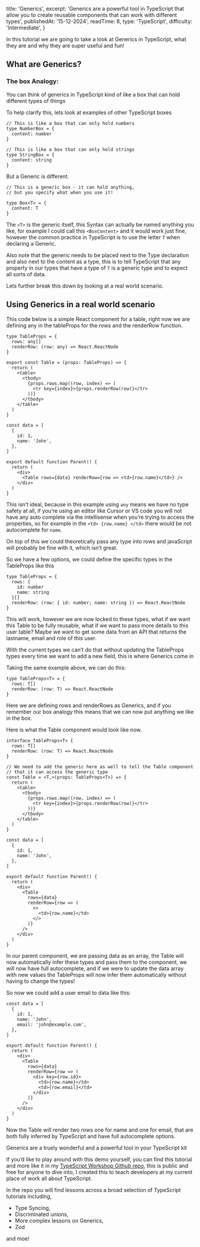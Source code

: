   title: 'Generics',
  excerpt:
    'Generics are a powerful tool in TypeScript that allow you to create reusable components that can work with different types',
  publishedAt: '15-12-2024',
  readTime: 8,
  type: 'TypeScript',
  difficulty: 'Intermediate',
}

In this tutorial we are going to take a look at Generics in TypeScript, what they are and why they are super useful and fun!

## What are Generics?

### The box Analogy:

You can think of generics in TypeScript kind of like a box that can hold different types of things

To help clarify this, lets look at examples of other TypeScript boxes

```tsx
// This is like a box that can only hold numbers
type NumberBox = {
  content: number
}

// This is like a box that can only hold strings
type StringBox = {
  content: string
}
```

But a Generic is different.

```tsx
// This is a generic box - it can hold anything,
// but you specify what when you use it!

type Box<T> = {
  content: T
}
```

The `<T>` is the generic itself, this Syntax can actually be named anything you like, for example I could call this
`<BoxContent>` and it would work just fine, however the common practice in TypeScript is to use the
letter `T` when declaring a Generic.

Also note that the generic needs to be placed next to the Type
declaration and also next to the content as a type, this is to tell TypeScript that any property
in our types that have a type of `T` is a generic type and to expect all sorts of data.

Lets further break this down by looking at a real world scenario.

## Using Generics in a real world scenario

This code below is a simple React component for a table, right now we are defining any in the tableProps for the rows and the renderRow function.

```tsx
type TableProps = {
  rows: any[]
  renderRow: (row: any) => React.ReactNode
}

export const Table = (props: TableProps) => {
  return (
    <table>
      <tbody>
        {props.rows.map((row, index) => (
          <tr key={index}>{props.renderRow(row)}</tr>
        ))}
      </tbody>
    </table>
  )
}

const data = [
  {
    id: 1,
    name: 'John',
  },
]

export default function Parent() {
  return (
    <div>
      <Table rows={data} renderRow={row => <td>{row.name}</td>} />
    </div>
  )
}
```

This isn’t ideal, because in this example using `any` means we have no type safety at all, if you’re
using an editor like Cursor or VS code you will not have any auto complete via the intellisense when
you’re trying to access the properties, so for example in the `<td> {row.name} </td>` there would be not
autocomplete for `name`.

On top of this we could theoretically pass any type into rows and javaScript
will probably be fine with it, which isn’t great.

So we have a few options, we could define the specific types in the TableProps like this

```tsx
type TableProps = {
  rows: {
    id: number
    name: string
  }[]
  renderRow: (row: { id: number; name: string }) => React.ReactNode
}
```

This will work, however we are now locked to these types, what if we want this Table to be fully reusable, what if we want to pass more details to this user table? Maybe we want to get some data from an API that returns the lastname, email and role of this user.

With the current types we can’t do that without updating the TableProps types every time we want to add a new field, this is where Generics come in

Taking the same example above, we can do this:

```tsx
type TableProps<T> = {
  rows: T[]
  renderRow: (row: T) => React.ReactNode
}
```

Here we are defining rows and renderRows as Generics, and if you remember our box analogy this means that we can now put anything we like in the box.

Here is what the Table component would look like now.

```tsx
interface TableProps<T> {
  rows: T[]
  renderRow: (row: T) => React.ReactNode
}

// We need to add the generic here as well to tell the Table component
// that it can access the generic type
const Table = <T,>(props: TableProps<T>) => {
  return (
    <table>
      <tbody>
        {props.rows.map((row, index) => (
          <tr key={index}>{props.renderRow(row)}</tr>
        ))}
      </tbody>
    </table>
  )
}

const data = [
  {
    id: 1,
    name: 'John',
  },
]

export default function Parent() {
  return (
    <div>
      <Table
        rows={data}
        renderRow={row => (
          <>
            <td>{row.name}</td>
          </>
        )}
      />
    </div>
  )
}
```

In our parent component, we are passing data as an array, the Table will now automatically infer these types and pass them to the component, we will now have full autocomplete, and if we were to update the data array with new values the TableProps will now infer them automatically without having to change the types!

So now we could add a user email to data like this:

```tsx
const data = [
  {
    id: 1,
    name: 'John',
    email: 'john@example.com',
  },
]

export default function Parent() {
  return (
    <div>
      <Table
        rows={data}
        renderRow={row => (
          <div key={row.id}>
            <td>{row.name}</td>
            <td>{row.email}</td>
          </div>
        )}
      />
    </div>
  )
}
```

Now the Table will render two rows one for name and one for email, that are both fully inferred by TypeScript and have full autocomplete options.

Generics are a truely wonderful and a powerful tool in your TypeScript kit

If you’d like to play around with this demo yourself, you can find this tutorial and more like it in my [TypeScript Workshop Github repo](https://github.com/Dealsy/TypeScript-Workshop), this is public and free for anyone to dive into, I created this to teach developers at my current place of work all about TypeScript.

In the repo you will find lessons across a broad selection of TypeScript tutorials including,

- Type Syncing,
- Discriminated unions,
- More complex lessons on Generics,
- Zod

and moe!
